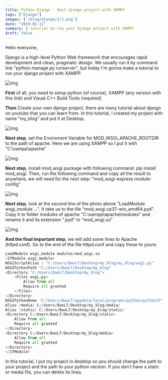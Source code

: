 ```yaml
---
title: Python Django - Host django project with XAMPP
tags: ["django"]
images: ['/blog/django/1/1.png']
date: "2019-02-11"
summary: A tutorial to run your django project with XAMPP
draft: false
---
```


Hello everyone,

Django is a high-level Python Web framework that encourages rapid development and clean, pragmatic design. We usually run it by command line "python manage.py runserver", but today I'm gonna make a tutorial to run your django project with XAMPP.

![img](/blog/django/1/1.png)

**First** of all, you need to setup python (of course), XAMPP (any version with this link) and Visual C++ Build Tools (required)

__Then__ Create your own django project, there are many tutorial about django on youtube that you can learn from. In this tutorial, I created my project with name "my_blog" and put it at Desktop.

![img](/blog/django/1/2.png)

__Next step__, set the Enviroment Variable for MOD_WSGI_APACHE_ROOTDIR to the path of apache. Here we are using XAMPP so I put it with "C:\xampp\apache"

![img](/blog/django/1/3.png)

__Next step__, install mod_wsgi package with following command: pip install mod_wsgi.
Then, run the following command and copy all the result to anywhere, we will need for the next step:
"mod_wsgi-express module-config"

![img](/blog/django/1/4.png)

__Next step__, look at the second line of the photo above "LoadModule wsgi_module ...". It take us to the file "mod_wsgi.cp37-win_amd64.pyd". Copy it to folder modules of apache "C:\xampp\apache\modules" and rename it and its extension ".pyd" to "mod_wsgi.so"

![img](/blog/django/1/5.png)

__And the final important step__, we will add some lines to Apache (httpd.conf). Go to the end of the file httpd.conf and copy these to yours:

>
>
```py
LoadModule wsgi_module modules/mod_wsgi.so
<IfModule wsgi_module>
WSGIScriptAlias / "C:/Users/BaoLT/Desktop/my_blog/my_blog/wsgi.py"
WSGIPythonPath "C:/Users/BaoLT/Desktop/my_blog"
<Directory "C:/Users/BaoLT/Desktop/my_blog">
    <Files wsgi.py>
        Allow from all
        Require all granted
    </Files>
</Directory>
WSGIPythonHome "C:/Users/BaoLT/appdata/local/programs/python/python37"
Alias /media/ C:/Users/BaoLT/Desktop/my_blog/media/
Alias /static/ C:/Users/BaoLT/Desktop/my_blog/static/
<Directory C:/Users/BaoLT/Desktop/my_blog/static>
    Allow from all
    Require all granted
</Directory>
<Directory C:/Users/BaoLT/Desktop/my_blog/media>
    Allow from all
    Require all granted
</Directory>
</IfModule>
```
>

In this tutorial, I put my project in desktop so you should change the path to your project and the path to your python version. If you don't have a static or media file, you can delete its lines.
